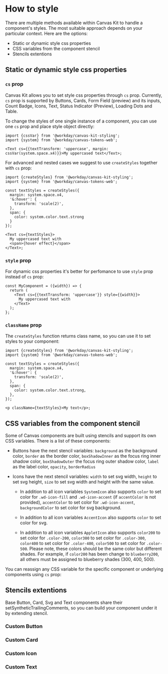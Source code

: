 
<Meta title="Styling/How Customize Styles" />

# How to style

There are multiple methods available within Canvas Kit to handle a component's styles. The most
suitable approach depends on your particular context. Here are the options:

- Static or dynamic style css properties
- CSS variables from the component stencil
- Stencils extentions

## Static or dynamic style css properties

### `cs` prop

Canvas Kit allows you to set style css properties through `cs` prop. Currently, `cs` prop is
supported by Buttons, Cards, Form Field (preview) and its inputs, Count Badge, Icons, Text, Status
Indicator (Preview), Loading Dots and Table.

To change the styles of one single instance of a component, you can use one `cs` prop and place
style object directly:

```tsx
import {cssVar} from '@workday/canvas-kit-styling';
import {system} from '@workday/canvas-tokens-web';

<Text cs={{textTransform: 'uppercase', margin: cssVar(system.space.x4)}}>My uppercased text</Text>;
```

For advanced and nested cases we suggest to use `createStyles` together with `cs` prop:

```tsx
import {createStyles} from '@workday/canvas-kit-styling';
import {system} from '@workday/canvas-tokens-web';

const textStyles = createStyles({
  margin: system.space.x4,
  '&:hover': {
    transform: 'scale(2)',
  },
  span: {
    color: system.color.text.strong
  }
});

<Text cs={textStyles}>
  My uppercased text with
  <span>{hover effect}</span>
</Text>;
```

### `style` prop

For dynamic css properties it's better for perfomance to use `style` prop instead of `cs` prop:

```tsx
const MyComponent = ({width}) => {
  return (
    <Text cs={{textTransform: 'uppercase'}} style={{width}}>
      My uppercased text with
    </Text>
  );
};
```

### `className` prop

The `createStyles` function returns class name, so you can use it to set styles to your component:

```tsx
import {createStyles} from '@workday/canvas-kit-styling';
import {system} from '@workday/canvas-tokens-web';

const textStyles = createStyles({
  margin: system.space.x4,
  '&:hover': {
    transform: 'scale(2)',
  },
  span: {
    color: system.color.text.strong,
  },
});

<p className={textStyles}>My text</p>;
```

## CSS variables from the component stencil

Some of Canvas components are built using stencils and support its own CSS variables. There is a
list of these components:

- Buttons have the next stencil variables: `background` as the background color, `border` as the
  border color, `boxShadowInner` as the focus ring inner shadow color, `boxShadowOuter` the focus
  ring outer shadow color, `label` as the label color, `opacity`, `borderRadius`

- Icons have the next stencil variables: `width` to set svg width, `height` to set svg height,
  `size` to set svg width and height with the same value.

  - In addition to all icon variables `SystemIcon` also supports `color` to set color for
    `.wd-icon-fill` and `.wd-icon-accent` (if `accentColor` is not provided), `accentColor` to set
    color for `.wd-icon-accent`, `backgroundColor` to set color for svg background.

  - In addition to all icon variables `AccentIcon` also supports `color` to set color for svg.

  - In addition to all icon variables `AppletIcon` also supports `color200` to set color for
    `.color-200`, `color300` to set color for `.color-300`, `color400` to set color for
    `.color-400`, `color500` to set color for `.color-500`. Please note, these colors should be the
    same color but different shades. For example, if `color200` has been change to `blueberry200`,
    all others must be assigned to blueberry shades (300, 400, 500).

You can reassign any CSS variable for the specific component or underlying components using `cs`
prop:

<ExampleCodeBlock code={StyledButton} />

## Stencils extentions

Base Button, Card, Svg and Text components share their setSyntheticTrailingComments, so you can
build your component under it by extending stencil.

### Custom Button

<ExampleCodeBlock code={CustomButton} />

### Custom Card

<ExampleCodeBlock code={CustomCard} />

### Custom Icon

<ExampleCodeBlock code={CustomIcon} />

### Custom Text

<ExampleCodeBlock code={CustomText} />

